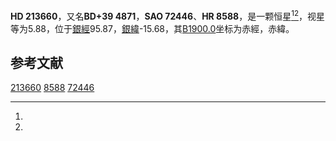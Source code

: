 {{Starbox begin
| name = HD 213660
}}
{{Starbox observe
| epoch = [[J2000.0|J2000.0]]
| constell = {{星座名待查}}<ref name=SIMBAD>{{cite web
 | url=http://simbad.u-strasbg.fr/simbad/sim-id?Ident=HR+8588
 | title=Pulsating variable Star
 | publisher=Centre de Données astronomiques de Strasbourg
 | work=SIMBAD
 | accessdate=2012-07-13
 | archive-date=2016-03-16
 | archive-url=https://web.archive.org/web/20160316233731/http://simbad.u-strasbg.fr/simbad/sim-id?Ident=HR+8588
 | dead-url=no
 }}</ref><ref name=DATA>{{cite web
 | url=http://vizier.u-strasbg.fr/viz-bin/VizieR-5?-out.add=.&-source=5050&-corr=PK=HR&-out.max=9999&HR=8588
 | title=VizieR Detailed Page
 | accessdate=2012-07-13
 | archive-date=2016-03-04
 | archive-url=https://web.archive.org/web/20160304210959/http://vizier.u-strasbg.fr/viz-bin/VizieR-5?-out.add=.&-source=5050&-corr=PK=HR&-out.max=9999&HR=8588
 | dead-url=no
 }}</ref>
| 星官 = 
| ra = {{RA|22|32|26.4}}<ref name=SIMBAD /><ref name=DATA />
| dec = {{DEC|+39|46|47}}<ref name=SIMBAD /><ref name=DATA />
| appmag_v = 5.88<ref name=SIMBAD /><ref name=DATA />
}}
{{Starbox character
| class = A6V<ref name=SIMBAD /><ref name=DATA />
| b-v = 0.16<ref name=SIMBAD /><ref name=DATA />
| u-b = 0.14<ref name=SIMBAD /><ref name=DATA />
| r-i = <ref name=SIMBAD /><ref name=DATA />
| variable = 
}}
{{Starbox astrometry
| radial_v = 0.14
| prop_mo_ra = 5
| parallax = 
| p_error = 
}}
{{Starbox catalog
| names =BD+39 4871，[[SAO星表|SAO]] 72446，[[HD星表|HD]] 213660，[[HR星表|HR]] 8588}}
{{Starbox reference |Simbad=HR+8588}}
{{Starbox end}}

'''HD 213660'''，又名'''BD+39 4871'''，'''SAO 72446'''、'''HR 8588'''，是一颗恒星<ref name=SIMBAD /><ref name=DATA />，视星等为5.88，位于[[銀道座標系|銀經]]95.87，[[銀道座標系|銀緯]]-15.68，其[[B1900.0|B1900.0]]坐标为赤經{{RA|22|28|1}}，赤緯{{DEC|+39|-15.68|55}}。

== 参考文献 ==
{{reflist}}

{{star-stub}}

[[Category:HD和HDE天體|213660]]
[[Category:HR天體|8588]]
[[Category:SAO天體|72446]]